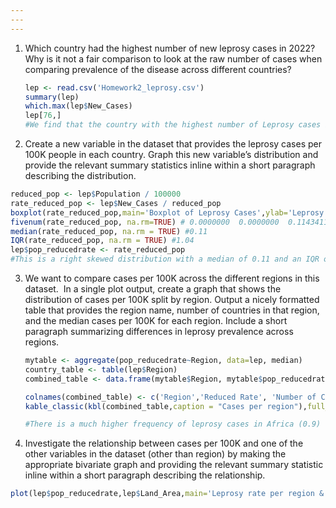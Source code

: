 ```yaml
---
---
---
```


1.  Which country had the highest number of new leprosy cases in 2022? Why is it not a fair comparison to look at the raw number of cases when comparing prevalence of the disease across different countries?

    ```r
    lep <- read.csv('Homework2_leprosy.csv')
    summary(lep)
    which.max(lep$New_Cases)
    lep[76,]
    #We find that the country with the highest number of Leprosy cases is India. It is not a fair comparison to look at the raw number of cases because different countries may have different means for controlling leprosy cases. Also, different countries may have different populations so we have to look at the rate of leprosy cases rather than the raw number.
    ```

2.  Create a new variable in the dataset that provides the leprosy cases per 100K people in each country. Graph this new variable’s distribution and provide the relevant summary statistics inline within a short paragraph describing the distribution.

```r
reduced_pop <- lep$Population / 100000
rate_reduced_pop <- lep$New_Cases / reduced_pop
boxplot(rate_reduced_pop,main='Boxplot of Leprosy Cases',ylab='Leprosy cases per 100K', pch=20, horizontal=TRUE)
fivenum(rate_reduced_pop, na.rm=TRUE) # 0.0000000  0.0000000  0.1143411  1.0507863 29.6045152
median(rate_reduced_pop, na.rm = TRUE) #0.11
IQR(rate_reduced_pop, na.rm = TRUE) #1.04
lep$pop_reducedrate <- rate_reduced_pop
#This is a right skewed distribution with a median of 0.11 and an IQR of 1.04. Its lower quartile is 0, and its upper quartile is 0.05.
```

3.  We want to compare cases per 100K across the different regions in this dataset.  In a single plot output, create a graph that shows the distribution of cases per 100K split by region. Output a nicely formatted table that provides the region name, number of countries in that region, and the median cases per 100K for each region. Include a short paragraph summarizing differences in leprosy prevalence across regions.

    ```r
    mytable <- aggregate(pop_reducedrate~Region, data=lep, median)
    country_table <- table(lep$Region)
    combined_table <- data.frame(mytable$Region, mytable$pop_reducedrate, country_table)

    colnames(combined_table) <- c('Region','Reduced Rate', 'Number of Countries')
    kable_classic(kbl(combined_table,caption = "Cases per region"),full_width = FALSE)

    #There is a much higher frequency of leprosy cases in Africa (0.9) than there is in the other countries. The region with the lowest frequency of leprosy cases is Europe, with none at all.
    ```

<!-- -->

4.  Investigate the relationship between cases per 100K and one of the other variables in the dataset (other than region) by making the appropriate bivariate graph and providing the relevant summary statistic inline within a short paragraph describing the relationship.

```r
plot(lep$pop_reducedrate,lep$Land_Area,main='Leprosy rate per region & Land Area',xlab='Leprosy Rate',ylab='Land Area',pch=20)
```
